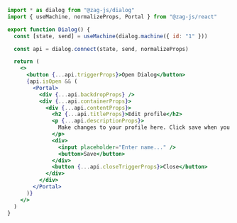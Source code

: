 ```jsx
import * as dialog from "@zag-js/dialog"
import { useMachine, normalizeProps, Portal } from "@zag-js/react"

export function Dialog() {
  const [state, send] = useMachine(dialog.machine({ id: "1" }))

  const api = dialog.connect(state, send, normalizeProps)

  return (
    <>
      <button {...api.triggerProps}>Open Dialog</button>
      {api.isOpen && (
        <Portal>
          <div {...api.backdropProps} />
          <div {...api.containerProps}>
            <div {...api.contentProps}>
              <h2 {...api.titleProps}>Edit profile</h2>
              <p {...api.descriptionProps}>
                Make changes to your profile here. Click save when you are done.
              </p>
              <div>
                <input placeholder="Enter name..." />
                <button>Save</button>
              </div>
              <button {...api.closeTriggerProps}>Close</button>
            </div>
          </div>
        </Portal>
      )}
    </>
  )
}
```
